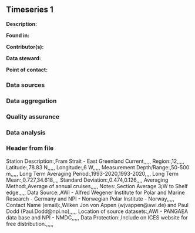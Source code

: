 ## Timeseries 1

**Description:** 


**Found in:**

**Contributor(s):**

**Data steward:**

**Point of contact:**

### Data sources

### Data aggregation

### Quality assurance

### Data analysis

### Header from file
Station Description:,Fram Strait - East Greenland Current,,,,,
Region:,12,,,,,
Latitude:,78.83 N,,,,,
Longitude:,6 W,,,,,
Measurement Depth/Range:,50-500 m,,,,,
Long Term Averaging Period:,1993-2020,1993-2020,,,,
Long Term Mean:,0.727,34.618,,,,
Standard Deviation:,0.474,0.126,,,,
Averaging Method:,Average of annual cruises,,,,,
Notes:,Section Average 3¡W to Shelf edge,,,,,
Data Source:,AWI - Alfred Wegener Institute for Polar and Marine Research - Germany and NPI - Norwegian Polar Institute - Norway,,,,,
Contact Name (email):,Wilken Jon von Appen (wjvappen@awi.de) and Paul Dodd (Paul.Dodd@npi.no),,,,,
Location of source datasets:,AWI - PANGAEA data base and NPI - NMDC,,,,,
Data Protection:,Include on ICES website for free distribution.,,,,,
